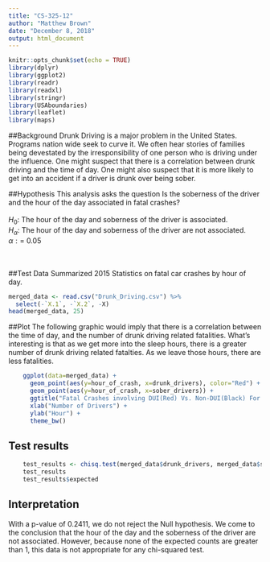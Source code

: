 ```yaml
---
title: "CS-325-12"
author: "Matthew Brown"
date: "December 8, 2018"
output: html_document
---
```


```r
knitr::opts_chunk$set(echo = TRUE)
library(dplyr)
library(ggplot2)
library(readr)
library(readxl)
library(stringr)
library(USAboundaries)
library(leaflet)
library(maps)
```
##Background
Drunk Driving is a major problem in the United States. Programs nation wide seek to curve it. We often hear stories of families being devestated by the irresponsibility of one person who is driving under the influence. One might suspect that there is a correlation between drunk driving and the time of day. One might also suspect that it is more likely to get into an accident if a driver is drunk over being sober.

##Hypothesis
This analysis asks the question Is the soberness of the driver and the hour of the day associated in fatal crashes?
<br>
<br>
$H_0:$ The hour of the day and soberness of the driver is associated. <br>
$H_\alpha:$ The hour of the day and soberness of the driver are not associated. <br>
$\alpha: =$ 0.05 <br>
<br>
<br>

##Test Data
Summarized 2015 Statistics on fatal car crashes by hour of day.
```r
merged_data <- read.csv("Drunk_Driving.csv") %>%
  select(-`X.1`, -`X.2`, -X) 
head(merged_data, 25)
```

##Plot
The following graphic would imply that there is a correlation between the time of day, and the number of drunk driving related fatalities. What's interesting is that as we get more into the sleep hours, there is a greater number of drunk driving related fatalties. As we leave those hours, there are less fatalities. <br>

```r
    ggplot(data=merged_data) +
      geom_point(aes(y=hour_of_crash, x=drunk_drivers), color="Red") +
      geom_point(aes(y=hour_of_crash, x=sober_drivers)) +
      ggtitle("Fatal Crashes involving DUI(Red) Vs. Non-DUI(Black) For 2015") +
      xlab("Number of Drivers") +
      ylab("Hour") +
      theme_bw()
```

## Test results
```r
    test_results <- chisq.test(merged_data$drunk_drivers, merged_data$sober_drivers)
    test_results
    test_results$expected 
```
## Interpretation
With a p-value of 0.2411, we do not reject the Null hypothesis. We come to the conclusion that the hour of  the day and the soberness of the driver are not associated. However, because none of the expected counts are greater than 1, this data is not appropriate for any chi-squared test.
